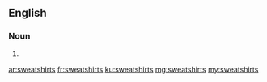 ==English==

===Noun===
{{head|en|plural}}

# {{plural of|sweatshirt|lang=en}}

[[ar:sweatshirts]]
[[fr:sweatshirts]]
[[ku:sweatshirts]]
[[mg:sweatshirts]]
[[my:sweatshirts]]